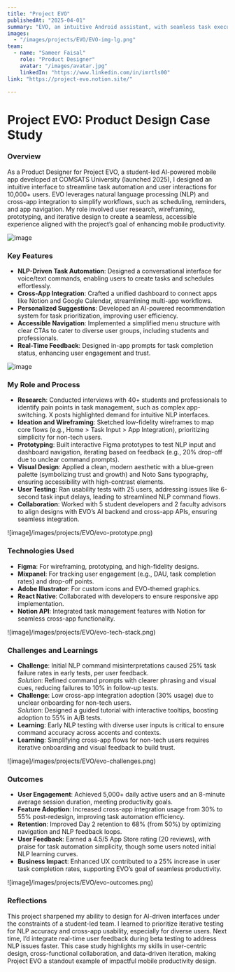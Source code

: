 ---
title: "Project EVO"
publishedAt: "2025-04-01"
summary: "EVO, an intuitive Android assistant, with seamless task execution, cross-app integration, and contextual awareness, simplifying complex mobile interactions with elegant, user-centric design."
images:
  - "/images/projects/EVO/EVO-img-lg.png"
team:
  - name: "Sameer Faisal"
    role: "Product Designer"
    avatar: "/images/avatar.jpg"
    linkedIn: "https://www.linkedin.com/in/imrtls00"
link: "https://project-evo.notion.site/"

---
# Project EVO: Product Design Case Study

### Overview
As a Product Designer for Project EVO, a student-led AI-powered mobile app developed at COMSATS University (launched 2025), I designed an intuitive interface to streamline task automation and user interactions for 10,000+ users. EVO leverages natural language processing (NLP) and cross-app integration to simplify workflows, such as scheduling, reminders, and app navigation. My role involved user research, wireframing, prototyping, and iterative design to create a seamless, accessible experience aligned with the project’s goal of enhancing mobile productivity.

![image](/images/projects/EVO/EVO-img-sm.png)

### Key Features
- **NLP-Driven Task Automation**: Designed a conversational interface for voice/text commands, enabling users to create tasks and schedules effortlessly.
- **Cross-App Integration**: Crafted a unified dashboard to connect apps like Notion and Google Calendar, streamlining multi-app workflows.
- **Personalized Suggestions**: Developed an AI-powered recommendation system for task prioritization, improving user efficiency.
- **Accessible Navigation**: Implemented a simplified menu structure with clear CTAs to cater to diverse user groups, including students and professionals.
- **Real-Time Feedback**: Designed in-app prompts for task completion status, enhancing user engagement and trust.

![image](/images/projects/EVO/evo-task-automation.png)

### My Role and Process
- **Research**: Conducted interviews with 40+ students and professionals to identify pain points in task management, such as complex app-switching. X posts highlighted demand for intuitive NLP interfaces.
- **Ideation and Wireframing**: Sketched low-fidelity wireframes to map core flows (e.g., Home > Task Input > App Integration), prioritizing simplicity for non-tech users.
- **Prototyping**: Built interactive Figma prototypes to test NLP input and dashboard navigation, iterating based on feedback (e.g., 20% drop-off due to unclear command prompts).
- **Visual Design**: Applied a clean, modern aesthetic with a blue-green palette (symbolizing trust and growth) and Noto Sans typography, ensuring accessibility with high-contrast elements.
- **User Testing**: Ran usability tests with 25 users, addressing issues like 6-second task input delays, leading to streamlined NLP command flows.
- **Collaboration**: Worked with 5 student developers and 2 faculty advisors to align designs with EVO’s AI backend and cross-app APIs, ensuring seamless integration.

![image]/images/projects/EVO/evo-prototype.png)

### Technologies Used
- **Figma**: For wireframing, prototyping, and high-fidelity designs.
- **Mixpanel**: For tracking user engagement (e.g., DAU, task completion rates) and drop-off points.
- **Adobe Illustrator**: For custom icons and EVO-themed graphics.
- **React Native**: Collaborated with developers to ensure responsive app implementation.
- **Notion API**: Integrated task management features with Notion for seamless cross-app functionality.

![image]/images/projects/EVO/evo-tech-stack.png)

### Challenges and Learnings
- **Challenge**: Initial NLP command misinterpretations caused 25% task failure rates in early tests, per user feedback.  
  *Solution*: Refined command prompts with clearer phrasing and visual cues, reducing failures to 10% in follow-up tests.
- **Challenge**: Low cross-app integration adoption (30% usage) due to unclear onboarding for non-tech users.  
  *Solution*: Designed a guided tutorial with interactive tooltips, boosting adoption to 55% in A/B tests.
- **Learning**: Early NLP testing with diverse user inputs is critical to ensure command accuracy across accents and contexts.
- **Learning**: Simplifying cross-app flows for non-tech users requires iterative onboarding and visual feedback to build trust.

![image]/images/projects/EVO/evo-challenges.png)

### Outcomes
- **User Engagement**: Achieved 5,000+ daily active users and an 8-minute average session duration, meeting productivity goals.
- **Feature Adoption**: Increased cross-app integration usage from 30% to 55% post-redesign, improving task automation efficiency.
- **Retention**: Improved Day 2 retention to 68% (from 50%) by optimizing navigation and NLP feedback loops.
- **User Feedback**: Earned a 4.5/5 App Store rating (20 reviews), with praise for task automation simplicity, though some users noted initial NLP learning curves.
- **Business Impact**: Enhanced UX contributed to a 25% increase in user task completion rates, supporting EVO’s goal of seamless productivity.

![image]/images/projects/EVO/evo-outcomes.png)

### Reflections
This project sharpened my ability to design for AI-driven interfaces under the constraints of a student-led team. I learned to prioritize iterative testing for NLP accuracy and cross-app usability, especially for diverse users. Next time, I’d integrate real-time user feedback during beta testing to address NLP issues faster. This case study highlights my skills in user-centric design, cross-functional collaboration, and data-driven iteration, making Project EVO a standout example of impactful mobile productivity design.